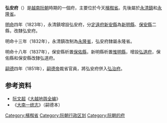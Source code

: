 '''弘安府'''（{{vie|v='''Phủ Hoằng An'''|hn=府弘安}}）是[[越南|越南]][[阮朝|阮朝]]時期的一個府，主要位於今天[[檳椥省|檳椥省]]。先後屬於[[永清鎮|永清鎮]]和[[永隆省|永隆省]]。

[[明命|明命]]四年（1823年），永清鎮增設弘安府，分[[定遠府|定遠府]][[新安縣_(阮朝)|新安縣]]為[[新明縣_(阮朝)|新明縣]]、[[保安縣_(阮朝)|保安縣]]二縣，改隸弘安府。

明命十三年（1832年），永清鎮改制為[[永隆省|永隆省]]，弘安府隸屬永隆省。

明命十八年（1837年），保安縣析置[[保佑縣|保佑縣]]，新明縣析置[[惟明縣|惟明縣]]，增設[[弘道府|弘道府]]，保佑縣和保安縣改隸弘道府。

[[嗣德|嗣德]]四年（1851年），[[嗣德帝|嗣德帝]]裁省官員，將弘安府併入[[弘治府|弘治府]]。

==参考资料==
*[[阮文超|阮文超]]《[[大越地舆全编|大越地舆全编]]》
*《[[大南一统志|大南一统志]]》（嗣德本）

[[Category:檳椥省|Category:檳椥省]]
[[Category:阮朝行政区划|Category:阮朝行政区划]]
[[Category:阮朝的府|Category:阮朝的府]]